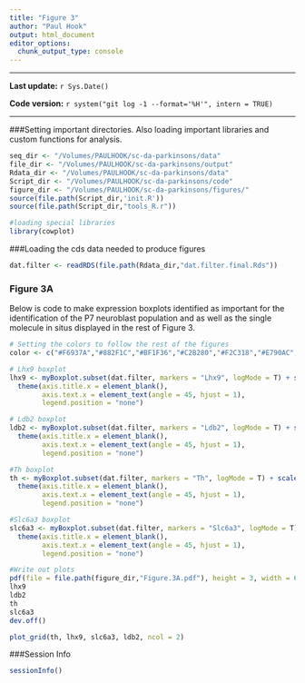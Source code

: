 ```yaml
---
title: "Figure 3"
author: "Paul Hook"
output: html_document
editor_options: 
  chunk_output_type: console
---
```


***
**Last update:** `r Sys.Date()`

**Code version:** `r system("git log -1 --format='%H'", intern = TRUE)`  

***

###Setting important directories. Also loading important libraries and custom functions for analysis.
```r
seq_dir <- "/Volumes/PAULHOOK/sc-da-parkinsons/data"
file_dir <- "/Volumes/PAULHOOK/sc-da-parkinsons/output"
Rdata_dir <- "/Volumes/PAULHOOK/sc-da-parkinsons/data"
Script_dir <- "/Volumes/PAULHOOK/sc-da-parkinsons/code"
figure_dir <- "/Volumes/PAULHOOK/sc-da-parkinsons/figures/"
source(file.path(Script_dir,'init.R'))
source(file.path(Script_dir,"tools_R.r"))

#loading special libraries
library(cowplot)
```

###Loading the cds data needed to produce figures
```r
dat.filter <- readRDS(file.path(Rdata_dir,"dat.filter.final.Rds"))
```

### Figure 3A
Below is code to make expression boxplots identified as important for the identification of the P7 neuroblast population and as well as the single molecule in situs displayed in the rest of Figure 3.
```r
# Setting the colors to follow the rest of the figures
color <- c("#F6937A","#882F1C","#BF1F36","#C2B280","#F2C318","#E790AC","#F18421","#0168A5","#848483","#A4CAEB","#885793","#008957","#222222")

# Lhx9 boxplot
lhx9 <- myBoxplot.subset(dat.filter, markers = "Lhx9", logMode = T) + scale_fill_manual(values = color, name = "Subset Cluster") +
  theme(axis.title.x = element_blank(),
        axis.text.x = element_text(angle = 45, hjust = 1),
        legend.position = "none")

# Ldb2 boxplot
ldb2 <- myBoxplot.subset(dat.filter, markers = "Ldb2", logMode = T) + scale_fill_manual(values = color, name = "Subset Cluster") +
  theme(axis.title.x = element_blank(),
        axis.text.x = element_text(angle = 45, hjust = 1),
        legend.position = "none")

#Th boxplot
th <- myBoxplot.subset(dat.filter, markers = "Th", logMode = T) + scale_fill_manual(values = color, name = "Subset Cluster") +
  theme(axis.title.x = element_blank(),
        axis.text.x = element_text(angle = 45, hjust = 1),
        legend.position = "none")

#Slc6a3 boxplot
slc6a3 <- myBoxplot.subset(dat.filter, markers = "Slc6a3", logMode = T) + scale_fill_manual(values = color, name = "Subset Cluster") +
  theme(axis.title.x = element_blank(),
        axis.text.x = element_text(angle = 45, hjust = 1),
        legend.position = "none")

#Write out plots
pdf(file = file.path(figure_dir,"Figure.3A.pdf"), height = 3, width = 6)
lhx9
ldb2
th
slc6a3
dev.off()

plot_grid(th, lhx9, slc6a3, ldb2, ncol = 2)
```

###Session Info
```r
sessionInfo()
```